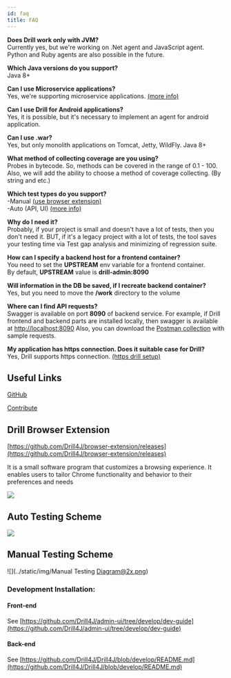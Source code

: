 ```yaml
---
id: faq
title: FAQ
---
```


**Does Drill work only with JVM?**  
Currently yes, but we're working on .Net agent and JavaScript agent. Python and Ruby agents are also possible in the future.

**Which Java versions do you support?**  
Java 8+

**Can I use Microservice applications?**  
Yes, we're supporting microservice applications. [(more info)](/microservices-support/)
 
**Can I use Drill for Android applications?**  
Yes, it is possible, but it's necessary to implement an agent for android application.

**Can I use .war?**  
Yes, but only monolith applications on Tomcat, Jetty, WildFly. Java 8+
 
**What method of collecting coverage are you using?**  
Probes in bytecode. So, methods can be covered in the range of 0.1 - 100. 
Also, we will add the ability to choose a method of coverage collecting. (By string and etc.)
 
**Which test types do you support?**  
-Manual [(use browser extension)](https://github.com/Drill4J/browser-extension/releases/tag/v0.3.29)  
-Auto (API, UI) [(more info)](/autotest-agent-guide/)
 
**Why do I need it?**  
Probably, if your project is small and doesn't have a lot of tests, then you don't need it. BUT, if it's a legacy project with a lot of tests, the tool saves your testing time via Test gap analysis and minimizing of regression suite.

**How can I specify a backend host for a frontend container?**  
You need to set the **UPSTREAM** env variable for a frontend container.  
By default, **UPSTREAM** value is **drill-admin:8090**  

**Will information in the DB be saved, if I recreate backend container?**  
Yes, but you need to move the **/work** directory to the volume

**Where can I find API requests?**  
Swagger is available on port **8090** of backend service. For example, if  Drill frontend and backend parts are installed locally, then swagger is available at [http://localhost:8090](http://localhost:8090)
Also, you can download the [Postman collection](/assets/files/stable/drill-postman-collection.zip) with sample requests.

**My application has https connection. Does it suitable case for Drill?**   
Yes, Drill supports https connection. [(https drill setup)](/https-drill-setup) 


## Useful Links

[GitHub](https://github.com/Drill4J)

[Contribute](https://contribute.epam.com/products/136)

## Drill Browser Extension
[https://github.com/Drill4J/browser-extension/releases](https://github.com/Drill4J/browser-extension/releases)

It is a small software program that customizes a browsing experience. It enables users to tailor Chrome functionality and behavior to their preferences and needs

![](https://user-images.githubusercontent.com/45354520/59715780-41f82880-921d-11e9-8727-bbf6d1c2ff94.png)


## Auto Testing Scheme
![](../static/img/AutoTestingDiagram.png)


## Manual Testing Scheme
![](../static/img/Manual Testing Diagram@2x.png)




### Development Installation:

#### Front-end
See [https://github.com/Drill4J/admin-ui/tree/develop/dev-guide](https://github.com/Drill4J/admin-ui/tree/develop/dev-guide)


#### Back-end
See [https://github.com/Drill4J/Drill4J/blob/develop/README.md](https://github.com/Drill4J/Drill4J/blob/develop/README.md)

